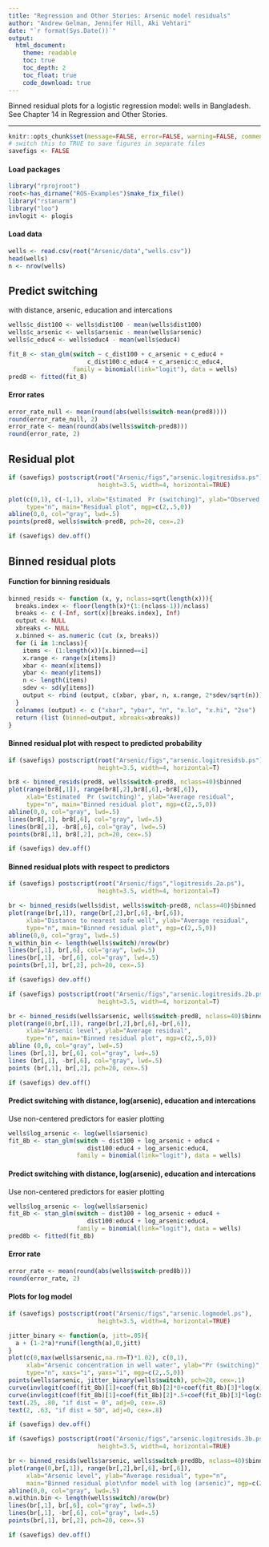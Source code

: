 ```yaml
---
title: "Regression and Other Stories: Arsenic model residuals"
author: "Andrew Gelman, Jennifer Hill, Aki Vehtari"
date: "`r format(Sys.Date())`"
output:
  html_document:
    theme: readable
    toc: true
    toc_depth: 2
    toc_float: true
    code_download: true
---
```

Binned residual plots for a logistic regression model: wells in
Bangladesh. See Chapter 14 in Regression and Other Stories.

-------------


```r
knitr::opts_chunk$set(message=FALSE, error=FALSE, warning=FALSE, comment=NA)
# switch this to TRUE to save figures in separate files
savefigs <- FALSE
```

#### Load packages

```r
library("rprojroot")
root<-has_dirname("ROS-Examples")$make_fix_file()
library("rstanarm")
library("loo")
invlogit <- plogis
```

#### Load data

```r
wells <- read.csv(root("Arsenic/data","wells.csv"))
head(wells)
n <- nrow(wells)
```

## Predict switching
with distance, arsenic, education and intercations

```r
wells$c_dist100 <- wells$dist100 - mean(wells$dist100)
wells$c_arsenic <- wells$arsenic - mean(wells$arsenic)
wells$c_educ4 <- wells$educ4 - mean(wells$educ4)
```
```r
fit_8 <- stan_glm(switch ~ c_dist100 + c_arsenic + c_educ4 +
                      c_dist100:c_educ4 + c_arsenic:c_educ4,
                  family = binomial(link="logit"), data = wells)
pred8 <- fitted(fit_8)
```

#### Error rates

```r
error_rate_null <- mean(round(abs(wells$switch-mean(pred8))))
round(error_rate_null, 2)
error_rate <- mean(round(abs(wells$switch-pred8)))
round(error_rate, 2)
```

## Residual plot

```r
if (savefigs) postscript(root("Arsenic/figs","arsenic.logitresidsa.ps"),
                         height=3.5, width=4, horizontal=TRUE)
```
```r
plot(c(0,1), c(-1,1), xlab="Estimated  Pr (switching)", ylab="Observed - estimated",
     type="n", main="Residual plot", mgp=c(2,.5,0))
abline(0,0, col="gray", lwd=.5)
points(pred8, wells$switch-pred8, pch=20, cex=.2)
```
```r
if (savefigs) dev.off()
```

## Binned residual plots

#### Function for binning residuals

```r
binned_resids <- function (x, y, nclass=sqrt(length(x))){
  breaks.index <- floor(length(x)*(1:(nclass-1))/nclass)
  breaks <- c (-Inf, sort(x)[breaks.index], Inf)
  output <- NULL
  xbreaks <- NULL
  x.binned <- as.numeric (cut (x, breaks))
  for (i in 1:nclass){
    items <- (1:length(x))[x.binned==i]
    x.range <- range(x[items])
    xbar <- mean(x[items])
    ybar <- mean(y[items])
    n <- length(items)
    sdev <- sd(y[items])
    output <- rbind (output, c(xbar, ybar, n, x.range, 2*sdev/sqrt(n)))
  }
  colnames (output) <- c ("xbar", "ybar", "n", "x.lo", "x.hi", "2se")
  return (list (binned=output, xbreaks=xbreaks))
}
```

#### Binned residual plot with respect to predicted probability

```r
if (savefigs) postscript(root("Arsenic/figs","arsenic.logitresidsb.ps"),
                         height=3.5, width=4, horizontal=T)
```
```r
br8 <- binned_resids(pred8, wells$switch-pred8, nclass=40)$binned
plot(range(br8[,1]), range(br8[,2],br8[,6],-br8[,6]),
     xlab="Estimated  Pr (switching)", ylab="Average residual",
     type="n", main="Binned residual plot", mgp=c(2,.5,0))
abline(0,0, col="gray", lwd=.5)
lines(br8[,1], br8[,6], col="gray", lwd=.5)
lines(br8[,1], -br8[,6], col="gray", lwd=.5)
points(br8[,1], br8[,2], pch=20, cex=.5)
```
```r
if (savefigs) dev.off()
```

#### Binned residual plots with respect to predictors

```r
if (savefigs) postscript(root("Arsenic/figs","logitresids.2a.ps"),
                         height=3.5, width=4, horizontal=T)
```
```r
br <- binned_resids(wells$dist, wells$switch-pred8, nclass=40)$binned
plot(range(br[,1]), range(br[,2],br[,6],-br[,6]),
     xlab="Distance to nearest safe well", ylab="Average residual",
     type="n", main="Binned residual plot", mgp=c(2,.5,0))
abline(0,0, col="gray", lwd=.5)
n_within_bin <- length(wells$switch)/nrow(br)
lines(br[,1], br[,6], col="gray", lwd=.5)
lines(br[,1], -br[,6], col="gray", lwd=.5)
points(br[,1], br[,2], pch=20, cex=.5)
```
```r
if (savefigs) dev.off()
```
```r
if (savefigs) postscript(root("Arsenic/figs","arsenic.logitresids.2b.ps"),
                         height=3.5, width=4, horizontal=T)
```
```r
br <- binned_resids(wells$arsenic, wells$switch-pred8, nclass=40)$binned
plot(range(0,br[,1]), range(br[,2],br[,6],-br[,6]),
     xlab="Arsenic level", ylab="Average residual",
     type="n", main="Binned residual plot", mgp=c(2,.5,0))
abline (0,0, col="gray", lwd=.5)
lines (br[,1], br[,6], col="gray", lwd=.5)
lines (br[,1], -br[,6], col="gray", lwd=.5)
points (br[,1], br[,2], pch=20, cex=.5)
```
```r
if (savefigs) dev.off()
```

#### Predict switching with distance, log(arsenic), education and intercations
Use non-centered predictors for easier plotting

```r
wells$log_arsenic <- log(wells$arsenic)
fit_8b <- stan_glm(switch ~ dist100 + log_arsenic + educ4 +
                      dist100:educ4 + log_arsenic:educ4,
                   family = binomial(link="logit"), data = wells)
```

#### Predict switching with distance, log(arsenic), education and intercations
Use non-centered predictors for easier plotting

```r
wells$log_arsenic <- log(wells$arsenic)
fit_8b <- stan_glm(switch ~ dist100 + log_arsenic + educ4 +
                      dist100:educ4 + log_arsenic:educ4,
                   family = binomial(link="logit"), data = wells)
pred8b <- fitted(fit_8b)
```

#### Error rate

```r
error_rate <- mean(round(abs(wells$switch-pred8b)))
round(error_rate, 2)
```

#### Plots for log model

```r
if (savefigs) postscript(root("Arsenic/figs","arsenic.logmodel.ps"),
                         height=3.5, width=4, horizontal=TRUE)
```
```r
jitter_binary <- function(a, jitt=.05){
  a + (1-2*a)*runif(length(a),0,jitt)
}
plot(c(0,max(wells$arsenic,na.rm=T)*1.02), c(0,1),
     xlab="Arsenic concentration in well water", ylab="Pr (switching)",
     type="n", xaxs="i", yaxs="i", mgp=c(2,.5,0))
points(wells$arsenic, jitter_binary(wells$switch), pch=20, cex=.1)
curve(invlogit(coef(fit_8b)[1]+coef(fit_8b)[2]*0+coef(fit_8b)[3]*log(x)+coef(fit_8b)[4]*mean(wells$educ4)+coef(fit_8b)[5]*0*mean(wells$educ4)+coef(fit_8b)[6]*log(x)*mean(wells$educ4)), from=.5, lwd=.5, add=T)
curve(invlogit(coef(fit_8b)[1]+coef(fit_8b)[2]*.5+coef(fit_8b)[3]*log(x)+coef(fit_8b)[4]*mean(wells$educ4)+coef(fit_8b)[5]*.5*mean(wells$educ4)+coef(fit_8b)[6]*log(x)*mean(wells$educ4)), from=.5, lwd=.5, add=T)
text(.25, .80, "if dist = 0", adj=0, cex=.8)
text(2, .63, "if dist = 50", adj=0, cex=.8)
```
```r
if (savefigs) dev.off()

```
```r
if (savefigs) postscript(root("Arsenic/figs","arsenic.logitresids.3b.ps"),
                         height=3.5, width=4, horizontal=TRUE)
```
```r
br <- binned_resids(wells$arsenic, wells$switch-pred8b, nclass=40)$binned
plot(range(0,br[,1]), range(br[,2],br[,6],-br[,6]),
     xlab="Arsenic level", ylab="Average residual", type="n",
     main="Binned residual plot\nfor model with log (arsenic)", mgp=c(2,.5,0))
abline(0,0, col="gray", lwd=.5)
n.within.bin <- length(wells$switch)/nrow(br)
lines(br[,1], br[,6], col="gray", lwd=.5)
lines(br[,1], -br[,6], col="gray", lwd=.5)
points(br[,1], br[,2], pch=20, cex=.5)
```
```r
if (savefigs) dev.off()
```

